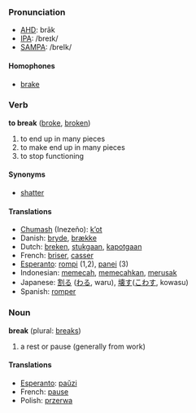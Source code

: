 ===Pronunciation===
*[[w:AHD|AHD]]: brāk
*[[w:IPA|IPA]]: /breɪk/
*[[w:SAMPA|SAMPA]]: /breIk/
====Homophones====
*[[brake]]

=== Verb ===

'''to break''' ([[broke]], [[broken]])

# to end up in many pieces
# to make end up in many pieces
# to stop functioning

==== Synonyms ====

*[[shatter]]

==== Translations ====
*[[Chumash]] (Inezeño): [[kʼot]]
*Danish: [[bryde]], [[brække]]
*Dutch: [[breken]], [[stukgaan]], [[kapotgaan]]
*French: [[briser]], [[casser]]
*[[Esperanto]]: [[rompi]] (1,2), [[panei]] (3)
*Indonesian: [[pecah|memecah]], [[pecah|memecahkan]], [[rusak|merusak]]
*Japanese: [[割る]] ([[わる]], waru), [[壊す]]([[こわす]], kowasu)
*Spanish: [[romper]]

=== Noun ===
'''break''' (plural: [[breaks]])

# a rest or pause (generally from work)

==== Translations ====

*[[Esperanto]]: [[paŭzi]]
*French: [[pause]]
*Polish: [[przerwa]]